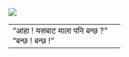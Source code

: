 ::: {#img .container}
![](images/p-5.jpg){fig-alt="\"आहा ! यसबाट माला पनि बन्छ ?\"\"बन्छ ! बन्छ !\"" fig-align="center"}
:::

::: {#p .container}
+-------------------------------+
| "आहा ! यसबाट माला पनि बन्छ ?"\ |
| "बन्छ ! बन्छ !"                 |
+-------------------------------+
:::
